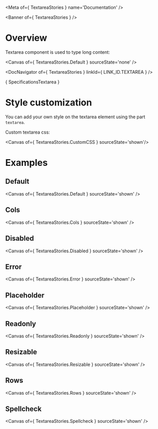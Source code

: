 
<Meta of={ TextareaStories } name='Documentation' />

<Banner of={ TextareaStories } />

# Overview

Textarea component is used to type long content:

<Canvas of={ TextareaStories.Default } sourceState='none' />

<DocNavigator of={ TextareaStories } linkId={ LINK_ID.TEXTAREA } />

<Markdown>{ SpecificationsTextarea }</Markdown>

# Style customization

You can add your own style on the textarea element using the part `textarea`.

Custom textarea css:

<Canvas of={ TextareaStories.CustomCSS } sourceState='shown'/>

# Examples

## Default

<Canvas of={ TextareaStories.Default } sourceState='shown' />

## Cols

<Canvas of={ TextareaStories.Cols } sourceState='shown' />

## Disabled

<Canvas of={ TextareaStories.Disabled } sourceState='shown' />

## Error

<Canvas of={ TextareaStories.Error } sourceState='shown' />

## Placeholder

<Canvas of={ TextareaStories.Placeholder } sourceState='shown' />

## Readonly

<Canvas of={ TextareaStories.Readonly } sourceState='shown' />

## Resizable

<Canvas of={ TextareaStories.Resizable } sourceState='shown' />

## Rows

<Canvas of={ TextareaStories.Rows } sourceState='shown' />

## Spellcheck

<Canvas of={ TextareaStories.Spellcheck } sourceState='shown' />
